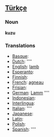 ==[[Türkçe]]==
=== Noun ===

'''kuzu'''

=== Translations ===
*[[Basque]]: [[]]
*[[Dutch]]: [[]] ''''
*[[English]]: [[lamb]]
*[[Esperanto]]: [[]]
*[[Finnish]]: [[]]
*[[French]]: [[agneau]]
*[[Frisian]]: [[]]
*[[German]]: [[Lamm]] ''''
*[[Indonesian]]: [[]]
*[[Interlingua]]: [[]]
*[[Italian]]: [[]] ''''
*[[Japanese]]: [[]]
*[[Latin]]: [[]]
*[[Polish]]: [[]]
*[[Spanish]]: [[]] ''''